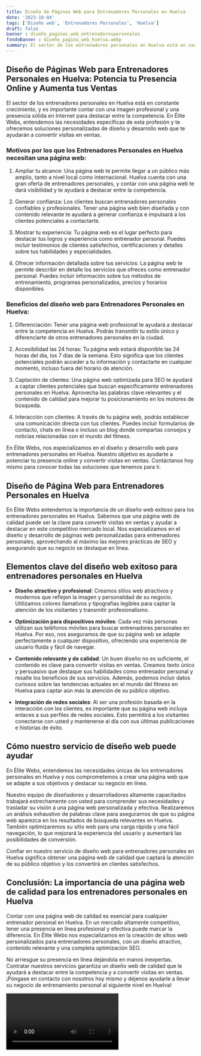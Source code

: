 ```yaml
---
title: Diseño de Páginas Web para Entrenadores Personales en Huelva
date: '2023-10-04'
tags: ['Diseño web', 'Entrenadores Personales', 'Huelva']
draft: false
banner : diseño_paginas_web_entrenadorespersonales
fondoBanner : diseño_pagina_web_huelva.webp
summary: El sector de los entrenadores personales en Huelva está en constante crecimiento, y es importante contar con una imagen profesional y una presencia sólida en Internet para destacar entre la competencia. En Élite Webs, entendemos las necesidades específicas de esta profesión y te ofrecemos soluciones personalizadas de diseño y desarrollo web que te ayudarán a convertir visitas en ventas.
---
```


## Diseño de Páginas Web para Entrenadores Personales en Huelva: Potencia tu Presencia Online y Aumenta tus Ventas

El sector de los entrenadores personales en Huelva está en constante crecimiento, y es importante contar con una imagen profesional y una presencia sólida en Internet para destacar entre la competencia. En Élite Webs, entendemos las necesidades específicas de esta profesión y te ofrecemos soluciones personalizadas de diseño y desarrollo web que te ayudarán a convertir visitas en ventas.

### Motivos por los que los Entrenadores Personales en Huelva necesitan una página web:

1. Ampliar tu alcance: Una página web te permite llegar a un público más amplio, tanto a nivel local como internacional. Huelva cuenta con una gran oferta de entrenadores personales, y contar con una página web te dará visibilidad y te ayudará a destacar entre la competencia.

2. Generar confianza: Los clientes buscan entrenadores personales confiables y profesionales. Tener una página web bien diseñada y con contenido relevante te ayudará a generar confianza e impulsará a los clientes potenciales a contactarte.

3. Mostrar tu experiencia: Tu página web es el lugar perfecto para destacar tus logros y experiencia como entrenador personal. Puedes incluir testimonios de clientes satisfechos, certificaciones y detalles sobre tus habilidades y especialidades.

4. Ofrecer información detallada sobre tus servicios: La página web te permite describir en detalle los servicios que ofreces como entrenador personal. Puedes incluir información sobre tus métodos de entrenamiento, programas personalizados, precios y horarios disponibles.

### Beneficios del diseño web para Entrenadores Personales en Huelva:

1. Diferenciación: Tener una página web profesional te ayudará a destacar entre la competencia en Huelva. Podrás transmitir tu estilo único y diferenciarte de otros entrenadores personales en la ciudad.

2. Accesibilidad las 24 horas: Tu página web estará disponible las 24 horas del día, los 7 días de la semana. Esto significa que los clientes potenciales podrán acceder a tu información y contactarte en cualquier momento, incluso fuera del horario de atención.

3. Captación de clientes: Una página web optimizada para SEO te ayudará a captar clientes potenciales que buscan específicamente entrenadores personales en Huelva. Aprovecha las palabras clave relevantes y el contenido de calidad para mejorar tu posicionamiento en los motores de búsqueda.

4. Interacción con clientes: A través de tu página web, podrás establecer una comunicación directa con tus clientes. Puedes incluir formularios de contacto, chats en línea o incluso un blog donde compartas consejos y noticias relacionadas con el mundo del fitness.

En Élite Webs, nos especializamos en el diseño y desarrollo web para entrenadores personales en Huelva. Nuestro objetivo es ayudarte a potenciar tu presencia online y convertir visitas en ventas. Contáctanos hoy mismo para conocer todas las soluciones que tenemos para ti.

<GifSeo />

<Cta />

## Diseño de Página Web para Entrenadores Personales en Huelva

En Élite Webs entendemos la importancia de un diseño web exitoso para los entrenadores personales en Huelva. Sabemos que una página web de calidad puede ser la clave para convertir visitas en ventas y ayudar a destacar en este competitivo mercado local. Nos especializamos en el diseño y desarrollo de páginas web personalizadas para entrenadores personales, aprovechando al máximo las mejores prácticas de SEO y asegurando que su negocio se destaque en línea.

## Elementos clave del diseño web exitoso para entrenadores personales en Huelva

- **Diseño atractivo y profesional**: Creamos sitios web atractivos y modernos que reflejen la imagen y personalidad de su negocio. Utilizamos colores llamativos y tipografías legibles para captar la atención de los visitantes y transmitir profesionalismo.

- **Optimización para dispositivos móviles**: Cada vez más personas utilizan sus teléfonos móviles para buscar entrenadores personales en Huelva. Por eso, nos aseguramos de que su página web se adapte perfectamente a cualquier dispositivo, ofreciendo una experiencia de usuario fluida y fácil de navegar.

- **Contenido relevante y de calidad**: Un buen diseño no es suficiente, el contenido es clave para convertir visitas en ventas. Creamos texto único y persuasivo que destaque sus habilidades como entrenador personal y resalte los beneficios de sus servicios. Además, podemos incluir datos curiosos sobre las tendencias actuales en el mundo del fitness en Huelva para captar aún más la atención de su público objetivo.

- **Integración de redes sociales**: Al ser una profesión basada en la interacción con los clientes, es importante que su página web incluya enlaces a sus perfiles de redes sociales. Esto permitirá a los visitantes conectarse con usted y mantenerse al día con sus últimas publicaciones e historias de éxito.

## Cómo nuestro servicio de diseño web puede ayudar

En Élite Webs, entendemos las necesidades únicas de los entrenadores personales en Huelva y nos comprometemos a crear una página web que se adapte a sus objetivos y destacar su negocio en línea. 

Nuestro equipo de diseñadores y desarrolladores altamente capacitados trabajará estrechamente con usted para comprender sus necesidades y trasladar su visión a una página web personalizada y efectiva. Realizaremos un análisis exhaustivo de palabras clave para asegurarnos de que su página web aparezca en los resultados de búsqueda relevantes en Huelva. También optimizaremos su sitio web para una carga rápida y una fácil navegación, lo que mejorará la experiencia del usuario y aumentará las posibilidades de conversión.

Confiar en nuestro servicio de diseño web para entrenadores personales en Huelva significa obtener una página web de calidad que captará la atención de su público objetivo y los convertirá en clientes satisfechos.

## Conclusión: La importancia de una página web de calidad para los entrenadores personales en Huelva

Contar con una página web de calidad es esencial para cualquier entrenador personal en Huelva. En un mercado altamente competitivo, tener una presencia en línea profesional y efectiva puede marcar la diferencia. En Élite Webs nos especializamos en la creación de sitios web personalizados para entrenadores personales, con un diseño atractivo, contenido relevante y una completa optimización SEO.

No arriesgue su presencia en línea dejándola en manos inexpertas. Contratar nuestros servicios garantiza un diseño web de calidad que le ayudará a destacar entre la competencia y a convertir visitas en ventas. ¡Póngase en contacto con nosotros hoy mismo y déjenos ayudarle a llevar su negocio de entrenamiento personal al siguiente nivel en Huelva!

<Video />

<CtaBot job='Entrenadores Personales' city='Huelva'/>

<Gmaps query='Huelva+españa+maps' />